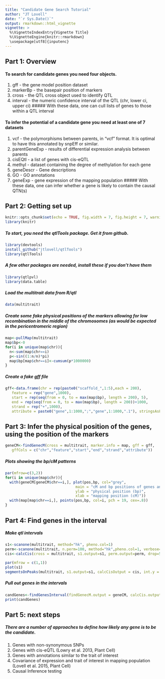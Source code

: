 ```yaml
---
title: "Candidate Gene Search Tutorial"
author: "JT Lovell"
date: "`r Sys.Date()`"
output: rmarkdown::html_vignette
vignette: >
  %\VignetteIndexEntry{Vignette Title}
  %\VignetteEngine{knitr::rmarkdown}
  \usepackage[utf8]{inputenc}
---
```


## Part 1: Overview
#### To search for candidate genes you need four objects. 
1. gff - the gene model position dataset
2. markerBp - the basepair position of markers 
3. cross - the QTL cross object used to identify QTL
4. interval - the numeric confidence interval of the QTL (chr, lower ci, upper ci)
##### With these data, one can cull lists of genes to those within a QTL interval

#### To infer the potential of a candidate gene you need at least one of 7 datasets
1. vcf - the polymorphisms between parents, in "vcf" format. It is optimal to have this annotated by snpEff or similar. 
2. parentGeneExp - results of differential expression analysis between parents
3. cisEQtl - a list of genes with cis-eQTL
4. methyl - dataset containing the degree of methylation for each gene
5. geneDescr - Gene descriptions
6. GO - GO annotations
7. geneExp - gene expression of the mapping population
##### With these data, one can infer whether a gene is likely to contain the causal QTN(s)

## Part 2: Getting set up
```r
knitr::opts_chunk$set(echo = TRUE, fig.width = 7, fig.height = 7, warning = FALSE)
library(knitr)
```

##### To start, you need the qtlTools package. Get it from github.
```r
library(devtools)
install_github("jtlovell/qtlTools")
library(qtlTools)
```

##### A few other packages are needed, install these if you don't have them
```r
library(qtlpvl)
library(data.table)
```

##### Load the multitrait data from R/qtl
```r
data(multitrait)
```

##### Create some fake physical positions of the markers allowing for low recombination in the middle of the chromosomes (as would be expected in the pericentromeric region)
```r
map<-pullMap(multitrait)
map$bp<-0
for(i in unique(map$chr)){
  n<-sum(map$chr==i)
  p<-sin((1:n/n)*pi)
  map$bp[map$chr==i]<-cumsum(p*1000000)
}
```

##### Create a fake gff file
```r
gff<-data.frame(chr = rep(paste0("scaffold_",1:5),each = 200),
   feature = rep("gene",1000),
   start = rep(seq(from = 0, to = max(map$bp), length = 200), 5),
   end = rep(seq(from = 0, to = max(map$bp), length = 200))+1000,
   strand = rep("+",1000),
   attribute = paste0("gene",1:1000,";","gene",1:1000,".1"), stringsAsFactors=F)
```

## Part 3: Infer the physical position of the genes, using the position of the markers
```r
geneCM<-findGenecM(cross = multitrait, marker.info = map, gff = gff,
   gffCols = c("chr","feature","start","end","strand","attribute"))
```
##### Plots showing the bp/cM patterns
```r
par(mfrow=c(3,2))
for(i in unique(map$chr)){
  with(geneCM[geneCM$chr==i,], plot(pos,bp, col="grey", 
                                main = "cM and bp positions of genes and markers",
                                ylab = "physical position (bp)",
                                xlab = "mapping position (cM)"))
  with(map[map$chr==i,], points(pos,bp, col=i, pch = 19, cex=.8))
}
```

## Part 4: Find genes in the interval
##### Make qtl intervals
```r
s1<-scanone(multitrait, method="hk", pheno.col=1)
perm<-scanone(multitrait, n.perm=100, method="hk",pheno.col=1, verbose=FALSE)
cis<-calcCis(cross = multitrait, s1.output=s1, perm.output=perm, drop=5)

par(mfrow = c(1,1))
plot(s1)
segmentsOnPeaks(multitrait, s1.output=s1, calcCisOutput = cis, int.y = 13.1)
```

##### Pull out genes in the intervals
```r
candGenes<-findGenesInterval(findGenecM.output = geneCM, calcCis.output = cis)
print(candGenes)
```

## Part 5: next steps
##### There are a number of approaches to define how likely any gene is to be the candidate. 
1. Genes with non-synonymous SNPs
2. Genes with cis-eQTL (Lowry et al. 2013, Plant Cell)
3. Genes with annotations similar to the trait of interest
4. Covariance of expression and trait of interest in mapping population (Lovell et al. 2015, Plant Cell)
5. Causal Inference testing
